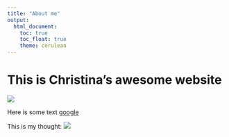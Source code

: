 ```yaml
---
title: "About me"
output: 
  html_document:
    toc: true
    toc_float: true
    theme: cerulean
---
```


# This is Christina's awesome website

![](https://media.giphy.com/media/drXGoW1iudhKw/giphy.gif)


Here is some text
[google](https://google.com)

This is my thought:
![](images/cat.png)